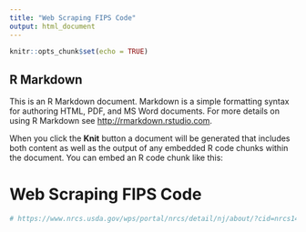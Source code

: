 ```yaml
---
title: "Web Scraping FIPS Code"
output: html_document
---
```


```r
knitr::opts_chunk$set(echo = TRUE)
```

## R Markdown

This is an R Markdown document. Markdown is a simple formatting syntax for authoring HTML, PDF, and MS Word documents. For more details on using R Markdown see <http://rmarkdown.rstudio.com>.

When you click the **Knit** button a document will be generated that includes both content as well as the output of any embedded R code chunks within the document. You can embed an R code chunk like this:


# Web Scraping FIPS Code
```r
# https://www.nrcs.usda.gov/wps/portal/nrcs/detail/nj/about/?cid=nrcs143_013697
```



```r

```

